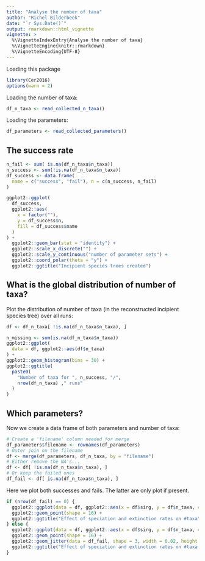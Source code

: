 ```yaml
---
title: "Analyse the number of taxa"
author: "Richel Bilderbeek"
date: "`r Sys.Date()`"
output: rmarkdown::html_vignette
vignette: >
  %\VignetteIndexEntry{Analyse the number of taxa}
  %\VignetteEngine{knitr::rmarkdown}
  %\VignetteEncoding{UTF-8}
---
```


Loading this package

```r
library(Cer2016)
options(warn = 2)
```


Loading the number of taxa:

```r
df_n_taxa <- read_collected_n_taxa()
```

Loading the parameters:

```r
df_parameters <- read_collected_parameters()
```


## The success rate

```r
n_fail <- sum( is.na(df_n_taxa$n_taxa))
n_success <- sum(!is.na(df_n_taxa$n_taxa))
df_success <- data.frame(
  name = c("success", "fail"), n = c(n_success, n_fail)
)

ggplot2::ggplot(
  df_success, 
  ggplot2::aes(
    x = factor(""), 
    y = df_success$n, 
    fill = df_success$name
  )
) + 
  ggplot2::geom_bar(stat = "identity") + 
  ggplot2::scale_x_discrete("") +
  ggplot2::scale_y_continuous("number of parameter sets") +
  ggplot2::coord_polar(theta = "y") + 
  ggplot2::ggtitle("Incipient species trees created")
```

## What is the global distribution of number of taxa?

Plot the distribution of number of taxa (in the reconstructed incipient species tree) over all runs:

```r
df <- df_n_taxa[ !is.na(df_n_taxa$n_taxa), ]

n_missing <- sum(is.na(df_n_taxa$n_taxa))
ggplot2::ggplot(
  data = df, ggplot2::aes(df$n_taxa)
) + 
ggplot2::geom_histogram(bins = 30) + 
ggplot2::ggtitle(
  paste0(
    "Number of taxa for ", n_success, "/",
    nrow(df_n_taxa) ," runs"
  )
)
```


## Which parameters?

Now we create a data frame of both parameters and number of
taxa:

```r
# Create a 'filename' column needed for merge
df_parameters$filename <- rownames(df_parameters) 
# Outer join on the filename
df <- merge(df_parameters, df_n_taxa, by = "filename")
# Either remove the NA's...
df <- df[ !is.na(df_n_taxa$n_taxa), ]
# Or keep the failed ones
df_fail <- df[ is.na(df_n_taxa$n_taxa), ]
```

Here we plot both successes and fails. The latter are only plot if present.

```r
if (nrow(df_fail) == 0) {
  ggplot2::ggplot(data = df, ggplot2::aes(x = df$sirg, y = df$n_taxa, color = as.factor(df$erg))) + 
  ggplot2::geom_point(shape = 16) +
  ggplot2::ggtitle("Effect of speciation and extinction rates on #taxa") 
} else {
  ggplot2::ggplot(data = df, ggplot2::aes(x = df$sirg, y = df$n_taxa, color = as.factor(df$erg))) + 
  ggplot2::geom_point(shape = 16) +
  ggplot2::geom_jitter(data = df_fail, shape = 3, width = 0.02, height = 0.02, ggplot2::aes(x = df_fail$sirg, y = 0,   color = as.factor(df_fail$erg))) + 
  ggplot2::ggtitle("Effect of speciation and extinction rates on #taxa (crosses denote NA)") 
}
```

